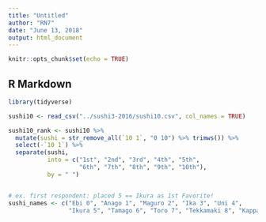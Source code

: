 ```yaml
---
title: "Untitled"
author: "RN7"
date: "June 13, 2018"
output: html_document
---
```


```r
knitr::opts_chunk$set(echo = TRUE)
```

## R Markdown




```r
library(tidyverse)

sushi10 <- read_csv("../sushi3-2016/sushi10.csv", col_names = TRUE)

sushi10_rank <- sushi10 %>% 
  mutate(sushi = str_remove_all(`10 1`, "0 10") %>% trimws()) %>% 
  select(-`10 1`) %>% 
  separate(sushi, 
           into = c("1st", "2nd", "3rd", "4th", "5th", 
                    "6th", "7th", "8th", "9th", "10th"),
           by = " ") 


# ex. first respondent: placed 5 == Ikura as 1st Favorite!
sushi_names <- c("Ebi 0", "Anago 1", "Maguro 2", "Ika 3", "Uni 4", 
                 "Ikura 5", "Tamago 6", "Toro 7", "Tekkamaki 8", "Kappamaki 9")



```











